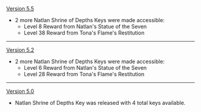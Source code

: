 {{Change History/Header}}
[[Version 5.5]]
* 2 more Natlan Shrine of Depths Keys were made accessible:
** Level 8 Reward from Natlan's Statue of the Seven
** Level 38 Reward from Tona's Flame's Restitution
----
[[Version 5.2]]
* 2 more Natlan Shrine of Depths Keys were made accessible:
** Level 6 Reward from Natlan's Statue of the Seven
** Level 28 Reward from Tona's Flame's Restitution
----
[[Version 5.0]]
* Natlan Shrine of Depths Key was released with 4 total keys available.